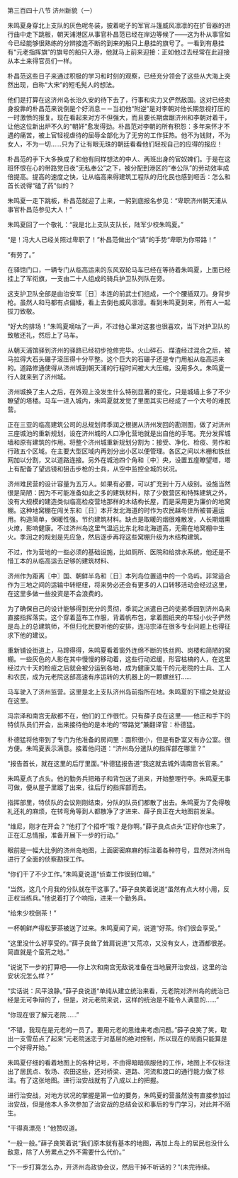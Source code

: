 

第三百四十八节 济州新貌（一）

朱鸣夏身穿北上支队的灰色呢冬装，披着呢子的军官斗篷威风凛凛的在扩音器的进行曲中走下跳板，朝天浦港区从事官朴昌范已经在岸边等候了――这为朴从事官如今已经能够很熟练的分辨接连不断的到来的船只上悬挂的旗号了。一看到有悬挂有“元老指挥旗”的旗号的船只入港，他就马上前来迎接：正如他过去经常在此迎接从本土来得官员们一样。

朴昌范这些日子来通过积极的学习和时刻的观察，已经充分领会了这些从大海上突然出现，自称“大宋”的短毛髡人的想法。

他们是打算在这济州岛长治久安的待下去了，行事和实力又俨然敌国。这对已经卖身投靠的朴昌范来说倒是个好消息－－当初他“附逆”是对李朝对他长期忽视打压的一时激愤的报复。现在看起来对方不但强大，而且要长期盘踞济州和李朝对着干，让他这位新出炉不久的“朝奸”愈发得劲。朴昌范对李朝的所有积怨：多年来怀才不遇的痛苦，被上官轻视虐待的屈辱全部化为了无穷的工作狂热。他不为钱财，不为女人，不为一切……只为了让有眼无珠的朝廷看看他们轻视自己的应得的报应！

朴昌范的手下大多换成了和他有同样想法的中人、两班出身的官奴婢们。于是在这班怀恨在心的带路党日夜“无私奉公”之下，被分配到港区的“奉公队”的劳动效率成倍提高。提高的速度之快，让从临高来得建筑工程队的归化民也感到咂舌：怎么和首长说得“磕了药”似的？

朱鸣夏一走下跳板，朴昌范就迎了上来，一躬到底报名参见：“卑职济州朝天浦从事官朴昌范参见大人！”

朱鸣夏回了一个敬礼：“我是北上支队支队长，陆军少校朱鸣夏。”

“是！冯大人已经关照过卑职了！”朴昌范做出个“请”的手势“卑职为你带路！”

“有劳了。”

在驿馆门口，一辆专门从临高运来的东风双轮马车已经在等待着朱鸣夏，上面已经挂上了军衔旗，一支由二十人组成的骑兵护卫队列队在旁。

这支护卫队全部是由治安军〖日〗本连的前武士们组成，一个个腰插双刀。身背步枪。虽然人和马都有点偏矮，看上去倒也威风凛凛。看到朱鸣夏到来，所有人一起拔刀致敬。

“好大的排场！”朱鸣夏嘀咕了一声，不过他心里对这套也很喜欢，当下对护卫队的致敬还礼，然后上了马车。

从朝天浦馆驿到济州的驿路已经初步抢修完毕。火山碎石、煤渣经过混合之后，被马拉得大石头碾子滚压得十分平整。这个巨大的石碾子还是专门用船从临高运来的。道路修通使得从济州城到朝天浦的行程时间被大大压缩，没用多久。朱鸣夏一行人就来到了济州城。

济州城换了主人之后，在外观上没发生什么特别显著的变化，只是城墙上多了不少瞭望的塔楼。马车一进入城内，朱鸣夏就发觉了里面其实已经成了一个大号的难民营。

正在三亚的临高建筑公司的总规划师季润之根据从济州发回的勘测图，做了对济州三座城池的重新规划，设在济州城的人口净化营地就是出自他的手笔。充分发挥城墙和原有建筑的作用。将整个济州城重新规划分割为：接受、净化、检疫、劳作和行政五个区域。在主要大型区域内再划分出小区以便管理。各区之间以木栅和铁丝网加以分割，又以道路连接。另外在城池四个角和〖中〗央，设置五座瞭望塔，塔上有配备了望远镜和狙击步枪的士兵，从空中监控全城的状况。

济州难民营的设计容量为五万人。如果有必要，可以扩充到十万人级别。设施当然很是简陋：因为不可能准备如此之多的建筑材料，除了少数营区和特殊建筑之外，没有大规模的建造类似临高检疫营地那样的木结构长屋，而是采用更为廉价的地窝棚。这种地窝棚在闯关东和〖日〗本开发北海道的时作为农民越冬住所被普遍运用。构造简单，保暖性强。节约建筑材料。缺点是取暖的烟很难散发，人长期烟熏火燎，影响健康。不过济州岛这里气温远比东北和北海道高，无需在地窝棚中生火。季润之的规划是先应急，然后逐步再将这些窝棚升级为木结构建筑。

不过，作为营地的一些必须的基础设施，比如厕所、医院和给排水系统，他还是不惜工本的从临高运去足够的建筑材料、

济州作为距离〖中〗国、朝鲜半岛和〖日〗本列岛位置适中的一个岛屿。非常适合作为三地之间的运输中转枢纽，将来势必还会有更多的人口转移活动会经过这里，在这里多做一些投资是不会浪费的。

为了确保自己的设计能够得到充分的贯彻，季润之派遣自己的徒弟季园到济州岛来直接指挥落实。这个穿着蓝布工作服，背着帆布包，拿着图纸夹的年轻小伙子俨然是岛上的总建筑师，不但归化民要听他的安排，连冯宗泽在很多专业问题上也得征求下他的建议。

重新铺设街道上，马蹄得得，朱鸣夏看着窗外连绵不断的铁丝网、岗楼和简陋的窝棚。一些灰色的人影在其中慢慢的移动着，这些行动迟缓，形容枯槁的人，在这里经过六十天的检疫之后就会被分运到各地，成为健康又能干的元老院的士兵、工人和农民，成为元老院这部高速有序运转的大机器上的一颗螺丝钉……

马车驶入了济州监营。这里是北上支队济州岛前指所在地。朱鸣夏的下榻之处就设在这里。

冯宗泽和南宫无敌都不在，他们的工作很忙。只有薛子良在这里――他正和手下的特侦队员们开会，出来接待他的是本地的“带路党”兼翻译官：朴德猛。

朴德猛将他带到了专门为他准备的房间里：面积很小，但是有卧室又有办公室。很方便。朱鸣夏表示满意。接着他问道：“济州岛分遣队的指挥部在哪里？”

“报告首长，就在这里的后厅里面。”朴德猛报告道“我这就去城外请南宫长官来。”

朱鸣夏点了点头。他的勤务兵把箱子和背包送了进来，开始整理行李。朱鸣夏无事可做，便从屋子里踱了出来，往后厅的指挥部而去。

指挥部里，特侦队的会议刚刚结束，分队的队员们都散了出去。朱鸣夏为了免得敬礼还礼的麻烦，在转弯角等到人都散净了才进来、薛子良正在大地图前发呆。

“维尼，刚才在开会？”他打了个招呼“哦？是你啊。”薛子良点点头“正好你也来了，正在汇总情报，准备开展下一步的行动。”

眼前是一幅大比例的济州岛地图，上面密密麻麻的标注着各种符号，显然对济州岛进行了全面的侦察勘探工作。

“你们干了不少工作。”朱鸣夏说道“侦查工作很到位嘛。”

“当然，这几个月我的分队就在干这事了。”薛子良笑着说道“虽然有点大材小用，反正权当练兵。”他说着打了个响指，进来一个勤务兵。

“给朱少校倒茶！”

一杯朝鲜产得松萝茶被送了过来。朱鸣夏闻了闻，说道“好茶。你们很会享受。”

“这里没什么好享受的。”薛子良耸了耸肩说道“又荒凉，又没有女人，连酒都很差。简直就是个蛮荒之地。”

“说说下一步的打算吧――你上次和南宫无敌说准备在当地展开治安战，这里的治安状况怎么样？”

“实话说：风平浪静。”薛子良说道“单纯从建立统治来看，元老院对济州岛的统治已经是无可争辩的了，但是，对元老院来说，这样的统治是不能令人满意的……”

“你现在很了解元老院……”

“不错，我现在是元老的一员了。要用元老的思维来考虑问题。”薛子良笑了笑，取出一支雪茄点了起来“元老院迷恋于对基层的绝对控制，所以现在的局面只能算是一个好得开始。”

朱鸣夏仔细的看着地图上的各种记号，不由得暗暗佩服他的工作，地图上不仅标注出了居民点、牧场、农田这些，还对桥梁、道路、河流和渡口的通行能力做了标注。有了这张地图。进行治安战就有了八成以上的把握。

进行治安战，对地方状况的掌握是第一位的要务，朱鸣夏的营虽然没有直接参加过治安战，但是他本人多次参加了治安战的总结会议和事后的专门学习，对此并不陌生。

“干得真漂亮！”他赞叹道。

“一般一般。”薛子良笑着说“我们原本就有基本的地图，再加上岛上的居民也没什么敌意，除了人劳累点之外不需要什么代价。”

“下一步打算怎么办，开济州岛政协会议，然后干掉不听话的？”(未完待续。

